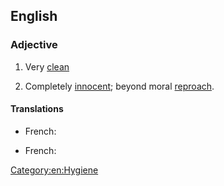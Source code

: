 ==English==

===Adjective===
{{head|en|adjective|head=(as) [[clean]] as a [[whistle]]}}

# {{context|simile|lang=en}} Very [[clean]]
# {{context|simile|lang=en}} Completely [[innocent]]; beyond moral [[reproach]].

====Translations====
{{trans-top|Very clean}}
* French: {{t-|fr|propre comme un sou neuf}}
{{trans-mid}}
{{trans-bottom}}
{{trans-top|Completely innocent}}
* French: {{t+|fr|blanc comme neige}}
{{trans-mid}}
{{trans-bottom}}

[[Category:en:Hygiene]]